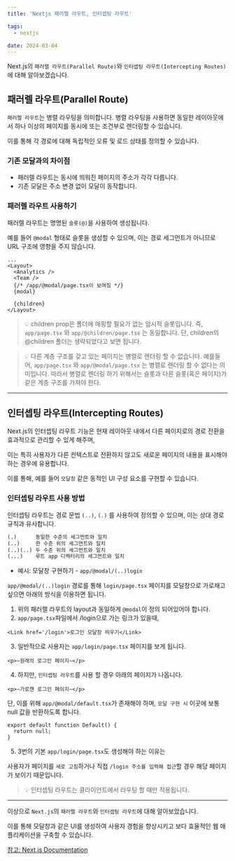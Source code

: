 ```yaml
---
title: 'Nextjs 패러렐 라우트, 인터셉팅 라우트'

tags:
  - nextjs

date: 2024-03-04
---
```


Next.js의 `패러렐 라우트(Parallel Route)`와 `인터셉팅 라우트(Intercepting Routes)`에 대해 알아보겠습니다.

## 패러렐 라우트(Parallel Route)

`패러렐 라우트`는 병렬 라우팅을 의미합니다. 병렬 라우팅을 사용하면 동일한 레이아웃에서 하나 이상의 페이지를 동시에 또는 조건부로 렌더링할 수 있습니다.

이를 통해 각 경로에 대해 독립적인 오류 및 로드 상태를 정의할 수 있습니다.

### 기존 모달과의 차이점

- 패러렐 라우트는 동시에 띄워진 페이지의 주소가 각각 다릅니다.
- 기존 모달은 주소 변경 없이 모달이 동작합니다.

### 패러렐 라우트 사용하기

패러렐 라우트는 명명된 `슬롯(@)`을 사용하여 생성됩니다.

예를 들어 `@modal` 형태로 슬롯을 생성할 수 있으며, 이는 경로 세그먼트가 아니므로 URL 구조에 영향을 주지 않습니다.

```jsx:app/layout.tsx
...
<Layout>
  <Analytics />
  <Team />
  {/* /app/@modal/page.tsx이 보여짐 */}
  {modal}
  
  {children}
</Layout>
```

> 💡 children prop은 폴더에 매핑할 필요가 없는 암시적 슬롯입니다.
> 즉, `app/page.tsx` 와 `app/@children/page.tsx` 는 동일합니다.
> 단, children의 \@children 폴더는 생략되었다고 보면 됩니다.

> 💡 다른 계층 구조를 갖고 있는 페이지는 병렬로 렌더링 할 수 없습니다.
> 예를들어, `app/page.tsx` 와 `app/@modal/page.tsx` 는 병렬로 렌더링 할 수 없다는 의미입니다.
> 따라서 병렬로 렌더링 하기 위해서는 슬롯과 다른 슬롯(혹은 페이지)가 같은 계층 구조를 가져야 한다.

---

## 인터셉팅 라우트(Intercepting Routes)

Next.js의 인터셉팅 라우트 기능은 현재 레이아웃 내에서 다른 페이지로의 경로 전환을 효과적으로 관리할 수 있게 해주며, 

이는 특히 사용자가 다른 컨텍스트로 전환하지 않고도 새로운 페이지의 내용을 표시해야 하는 경우에 유용합니다. 

이를 통해, 예를 들어 `모달창` 같은 동적인 UI 구성 요소를 구현할 수 있습니다.

### 인터셉팅 라우트 사용 방법

인터셉팅 라우트는 경로 문법 `(..)`, `(.)` 를 사용하여 정의할 수 있으며, 이는 상대 경로 규칙과 유사합니다.

```txt
(.)      동일한 수준의 세그먼트와 일치
(..)     한 수준 위의 세그먼트와 일치
(..)(..) 두 수준 위의 세그먼트와 일치
(...)    루트 app 디렉터리의 세그먼트와 일치
```

- 예시: 모달창 구현하기 - `app/@modal/(..)login`

`app/@modal/(..)login` 경로를 통해 `login/page.tsx` 페이지를 모달창으로 가로채고 싶으면 아래의 방식을 이용하면 됩니다.


1. 위의 패러랠 라우트의 layout과 동일하게 `@modal`이 정의 되어있어야 합니다.
2. `app/page.tsx`파일에서 /login으로 가는 링크가 있을때,
```javascript:app/page.tsx
<Link href='/login'>로그인 모달창 띄우기</Link>
```
3. 일반적으로 사용자는 `app/login/page.tsx` 페이지를 보게 됩니다.
```javascript:app/login/page.tsx
<p>~원래의 로그인 페이지~</p>
```
4. 하지만, `인터셉팅 라우트`를 사용 할 경우 아래의 페이지가 나옵니다.

```app/@modal/(.)login/page.tsx
<p>~가로챈 로그인 페이지~</p>
```

단, 이를 위해 `app/@modal/default.tsx`가 존재해야 하며, `모달 구현 시` 이곳에 보통 null 값을 반환하도록 합니다.

```app/@modal/default.tsx
export default function Default() {
  return null;
}
```

5. 3번의 기본 `app/login/page.tsx`도 생성해야 하는 이유는

사용자가 페이지를 `새로 고침`하거나 직접 `/login 주소를 입력해 접근`할 경우 해당 페이지가 보이기 때문입니다.


> 💡 인터셉팅 라우트는 클라이언트에서 라우팅 할 때만 적용됩니다.

---

이상으로 `Next.js`의 `패러렐 라우트`와 `인터셉팅 라우트`에 대해 알아보았습니다.

이를 통해 모달창과 같은 UI를 생성하여 사용자 경험을 향상시키고 보다 효율적인 웹 애플리케이션을 구축할 수 있습니다.

[참고: Next.js Documentation](https://nextjs.org/docs)


